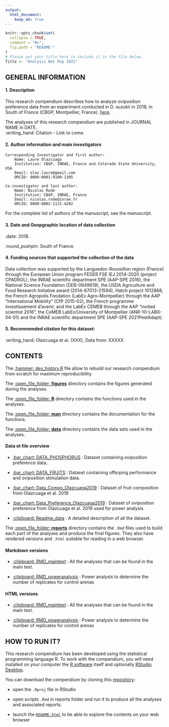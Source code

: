 ```yaml
---
output: 
  html_document:
    keep_md: true
---
```


<!-- README.md is generated from README.Rmd. Please edit that file -->

```r
knitr::opts_chunk$set(
  collapse = TRUE,
  comment = "#>",
  fig.path = "README-"
)
# Please put your title here to include it in the file below.
Title <- "Analysis Nat Pop 2021"
```

## GENERAL INFORMATION

####  1. Description
This research compendium describes how to analyze oviposition preference data from an experiment conducted in D. suzukii in 2018, in South of France (CBGP, Montpellier, France). [here](https://github.com/olazlaure/PhosphorusPreference2022).  

The analyses of this research compendium are published in JOURNAL NAME in DATE.   
:writing_hand: Citation - Link to come.   

####  2. Author information and main investigators
	Corresponding Investigator and first author:
		Name: Laure Olazcuaga
		Institution: CBGP, INRAE, France and Colorado State University, USA
		Email: olaz.laure@gmail.com
		ORCID: 0000-0001-9100-1305

	Co-investigator and last author: 
		Name: Nicolas Rode
		Institution: CBGP, INRAE, France
		Email: nicolas.rode@inrae.fr
		ORCID: 0000-0002-1121-4202

For the complete list of authors of the manuscript, see the manuscript.  

####  3. Date and Geopgraphic location of data collection
:date: 2018.   

:round_pushpin: South of France.   

####  4. Funding sources that supported the collection of the data
Data collection was supported by the Languedoc-Roussillon region (France) through the European Union program FEDER FSE IEJ 2014-2020 (project CPADROL), the INRAE scientific department SPE (AAP-SPE 2016), the National Science Foundation (DEB-0949619), the USDA Agriculture and Food Research Initiative award (2014-67013-21594), Hatch project 1012868, the French Agropolis Fondation (LabEx Agro–Montpellier) through the AAP “International Mobility” (CfP 2015-02), the French programme investissement d'avenir, and the LabEx CEMEB through the AAP "invited scientist 2016", the CeMEB LabEx/University of Montpellier (ANR-10-LABX-04-01) and the INRAE scientific department SPE (AAP-SPE 2021PestAdapt).

####  5. Recommended citation for this dataset:
:writing_hand: Olazcuaga et al. (XXX), Data from: XXXXX


## CONTENTS

The [:hammer: dev_history.R](devhistory.R) file allow to rebuild our research compendium from scratch for maximum reproducibility.

The [:open_file_folder: **figures**](figures/) directory contains the figures generated during the analyses.

The [:open_file_folder: **R**](R/) directory contains the functions used in the analyses.

The [:open_file_folder: **man**](man/) directory contains the documentation for the functions.

The [:open_file_folder: **data**](data/) directory contains the data sets used in the analyses. 

#### Data et file overview
 - [:bar_chart: DATA_PHOSPHORUS](data/DATA_PHOSPHORUS_test_arenas.csv) : Dataset containing oviposition preference data..

 - [:bar_chart: DATA_FRUITS](data/DATA_FRUITS_control_arenas.csv) : Dataset containing offsrping performance and oviposition stimulation data.
 
 - [:bar_chart: Data_Compo_Olazcuaga2019](data/Data_compo_fruits_FromOlazcuaga2019.csv) : Dataset of fruit composition from Olazcuaga et al. 2019 
 
 - [:bar_chart: Data_Preference_Olazcuaga2019](data/Data_preference_eggs_FromOlazcuaga2019.csv) : Dataset of oviposition preference from Olazcuaga et al. 2019 used for power analysis
 
 - [:clipboard: Readme_data](data/Readme_data.txt) : A detailed description of all the dataset. 

  
The [:open_file_folder: **reports**](reports/) directory contains the `.Rmd` files used to build each part of the analyses and produce the final figures. They also have rendered versions and `.html` suitable for reading in a web browser.

#### Markdown versions

 - [:clipboard: RMD_maintext](reports/RMD_maintext.Rmd) : All the analyses that can be found in the main text.

 - [:clipboard: RMD_poweranalysis](reports/RMD_poweranalysis.Rmd) : Power analysis to determine the number of replicates for control arenas
 
#### HTML versions

 - [:clipboard: RMD_maintext](reports/RMD_maintext.html) : All the analyses that can be found in the main text.

 - [:clipboard: RMD_poweranalysis](reports/RMD_poweranalysis.html) : Power analysis to determine the number of replicates for control arenas
 


## HOW TO RUN IT?

This research compendium has been developed using the statistical programming language R. To work with the compendium, you will need
installed on your computer the [R software](https://cloud.r-project.org/)
itself and optionally [RStudio Desktop](https://rstudio.com/products/rstudio/download/).

You can download the compendium by cloning this [repository](https://github.com/olazlaure/PhosphorusPreference2022.git):
  
  - open the `.Rproj` file in RStudio

  - open scripts `.Rmd` in reports folder and run it to produce all the analyses and associated reports.
  
  - launch the [`README.html`](README.html) to be able to explore the contents on your web browser


